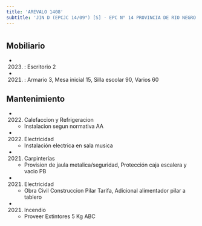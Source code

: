 ```yaml
---
title: 'AREVALO 1408'
subtitle: 'JIN D (EPCJC 14/09°) [S] - EPC N° 14 PROVINCIA DE RIO NEGRO - CENOF CENTRO AREVALO'
---
```


#


## Mobiliario

*  (2023) : Escritorio 2 

*  (2021) : Armario 3, Mesa inicial 15, Silla escolar 90, Varios 60 





## Mantenimiento

*  (2022) Calefaccion y Refrigeracion 
    + Instalacion segun normativa AA

*  (2022) Electricidad 
    + Instalación electrica en sala musica

*  (2021) Carpinterías 
    + Provision de jaula metalica/seguridad, Protección caja escalera y vacio PB

*  (2021) Electricidad 
    + Obra Civil Construccion Pilar Tarifa, Adicional alimentador pilar a tablero

*  (2021) Incendio 
    + Proveer Extintores 5 Kg ABC




